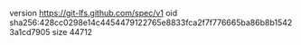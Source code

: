 version https://git-lfs.github.com/spec/v1
oid sha256:428cc0298e14c4454479122765e8833fca2f7f776665ba86b8b15423a1cd7905
size 44712
